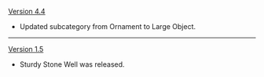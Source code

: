 {{Change History/Header}}
[[Version 4.4]]
* Updated subcategory from Ornament to Large Object.
----
[[Version 1.5]]
* Sturdy Stone Well was released.